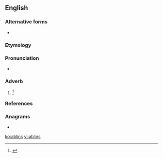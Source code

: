 ==English==

===Alternative forms===
* {{l|en|ablings}}

===Etymology===
{{suffix|able|ing|lang=en}}

===Pronunciation===
* {{a|US}} {{IPA|/ˈeɪ.blɪnz/|lang=en}}

===Adverb===
{{en-adv|-}}

# {{label|en|Scotland|now|_|literary}} {{alternative form of|aiblins|lang=en}} {{defdate|early 17<sup>th</sup> century}}<ref name=SOED>{{R:SOED5|page=5}}</ref>

===References===
<references/>

===Anagrams===
* {{l|en|blains}}

[[ko:ablins]]
[[vi:ablins]]